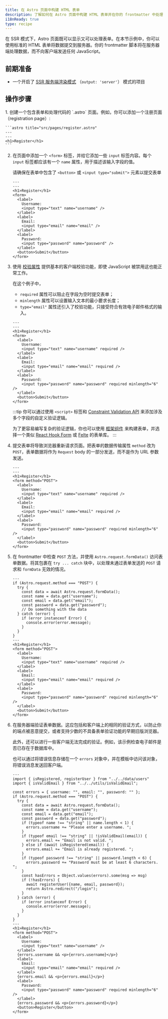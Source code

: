 ```yaml
---
title: 在 Astro 页面中构建 HTML 表单
description: 了解如何在 Astro 页面中构建 HTML 表单并在你的 frontmatter 中处理提交请求。
i18nReady: true
type: recipe
---
```


在 SSR 模式下，Astro 页面既可以显示又可以处理表单。在本节示例中，你可以使用标准的 HTML 表单将数据提交到服务器。你的 frontmatter 脚本将在服务器端处理数据，而不向客户端发送任何 JavaScript。

## 前期准备

- 一个开启了 [SSR 服务端渲染模式](/zh-cn/guides/on-demand-rendering/) （`output: 'server'`） 模式的项目

## 操作步骤

<Steps>
1. 创建一个包含表单和处理代码的 `.astro` 页面。例如，你可以添加一个注册页面（registration page）:


    ```astro title="src/pages/register.astro"
    ---
    ---
    <h1>Register</h1>
    ```

2. 在页面中添加一个 `<form>` 标签，并给它添加一些 `input` 标签内容。每个 `input` 标签都应该有一个 `name` 属性，用于描述该输入字段的值。

    请确保在表单中包含了 `<button>` 或 `<input type="submit">` 元素以提交表单

    ```astro title="src/pages/register.astro"
    ---
    ---
    <h1>Register</h1>
    <form>
      <label>
        Username:
        <input type="text" name="username" />
      </label>
      <label>
        Email:
        <input type="email" name="email" />
      </label>
      <label>
        Password:
        <input type="password" name="password" />
      </label>
      <button>Submit</button>
    </form>
    ```

3. 使用 [校验属性](https://developer.mozilla.org/zh-CN/docs/Learn/Forms/Form_validation#使用内置表单数据校验) 提供基本的客户端校验功能，即使 JavaScript 被禁用这也能正常工作。

    在这个例子中，
    -	`required` 属性可以阻止在字段为空时提交表单；
    -	`minlength` 属性可以设置输入文本的最小要求长度；
    -	`type="email"` 属性还引入了校验功能，只接受符合有效电子邮件格式的输入。

    ```astro title="src/pages/register.astro"
    ---
    ---
    <h1>Register</h1>
    <form>
      <label>
        Username:
        <input type="text" name="username" required />
      </label>
      <label>
        Email:
        <input type="email" name="email" required />
      </label>
      <label>
        Password:
        <input type="password" name="password" required minlength="6" />
      </label>
      <button>Submit</button>
    </form>
    ```
    
    :::tip
    你可以通过使用 `<script>` 标签和 [Constraint Validation API](https://developer.mozilla.org/zh-CN/docs/Web/HTML/Constraint_validation#使用约束验证_api_进行复杂的约束) 来添加涉及多个字段的自定义验证逻辑。

    为了更容易编写复杂的验证逻辑，你也可以使用 [框架组件](/zh-cn/guides/framework-components/) 来构建表单，并选择一个类似 [React Hook Form](https://react-hook-form.com/) 或 [Felte](https://felte.dev/) 的表单库。
    :::

4. 提交表单将导致浏览器重新请求页面。把表单的数据传输属性 `method` 改为 `POST`，表单数据将作为 `Request` body 的一部分发送，而不是作为 URL 参数发送。

    ```astro title="src/pages/register.astro" 'method="POST"'
    ---
    ---
    <h1>Register</h1>
    <form method="POST">
      <label>
        Username:
        <input type="text" name="username" required />
      </label>
      <label>
        Email:
        <input type="email" name="email" required />
      </label>
      <label>
        Password:
        <input type="password" name="password" required minlength="6" />
      </label>
      <button>Submit</button>
    </form>
    ```

5. 在 frontmatter 中检查 `POST` 方法，并使用 `Astro.request.formData()` 访问表单数据。将其包裹在 `try ... catch` 块中，以处理未通过表单发送的 `POST` 请求和 `formData` 无效的情况。

    ```astro title="src/pages/register.astro" ins={2-14} "Astro.request.formData()"
    ---
    if (Astro.request.method === "POST") {
      try {
        const data = await Astro.request.formData();
        const name = data.get("username");
        const email = data.get("email");
        const password = data.get("password");
        // Do something with the data
      } catch (error) {
        if (error instanceof Error) {
          console.error(error.message);
        }
      }
    }
    ---
    <h1>Register</h1>
    <form method="POST">
      <label>
        Username:
        <input type="text" name="username" required />
      </label>
      <label>
        Email:
        <input type="email" name="email" required />
      </label>
      <label>
        Password:
        <input type="password" name="password" required minlength="6" />
      </label>
      <button>Submit</button>
    </form>
    ```

6. 在服务器端验证表单数据。这应包括和客户端上的相同的验证方式，以防止你的端点被恶意提交，或者支持少数的不具备表单验证功能的早期旧版浏览器。

    此外，还可以进行一些客户端无法完成的验证。例如，该示例检查电子邮件是否已存在于数据库中。
    
    也可以通过将错误信息存储在一个 `errors` 对象中，并在模板中访问该对象，将错误消息发送回客户端。

    ```astro title="src/pages/register.astro" ins={5, 12-22, 41, 46, 51}
    ---
    import { isRegistered, registerUser } from "../../data/users"
    import { isValidEmail } from "../../utils/isValidEmail";

    const errors = { username: "", email: "", password: "" };
    if (Astro.request.method === "POST") {
      try {
        const data = await Astro.request.formData();
        const name = data.get("username");
        const email = data.get("email");
        const password = data.get("password");
        if (typeof name !== "string" || name.length < 1) {
          errors.username += "Please enter a username. ";
        }
        if (typeof email !== "string" || !isValidEmail(email)) {
          errors.email += "Email is not valid. ";
        } else if (await isRegistered(email)) {
          errors.email += "Email is already registered. ";
        }
        if (typeof password !== "string" || password.length < 6) {
          errors.password += "Password must be at least 6 characters. ";
        }
        const hasErrors = Object.values(errors).some(msg => msg)
        if (!hasErrors) {
          await registerUser({name, email, password});
          return Astro.redirect("/login");
        }
      } catch (error) {
        if (error instanceof Error) {
          console.error(error.message);
        }
      }
    }
    ---
    <h1>Register</h1>
    <form method="POST">
      <label>
        Username:
        <input type="text" name="username" />
      </label>
      {errors.username && <p>{errors.username}</p>}
      <label>
        Email:
        <input type="email" name="email" required />
      </label>
      {errors.email && <p>{errors.email}</p>}
      <label>
        Password:
        <input type="password" name="password" required minlength="6" />
      </label>
      {errors.password && <p>{errors.password}</p>}
      <button>Register</button>
    </form>

    ```
</Steps>
